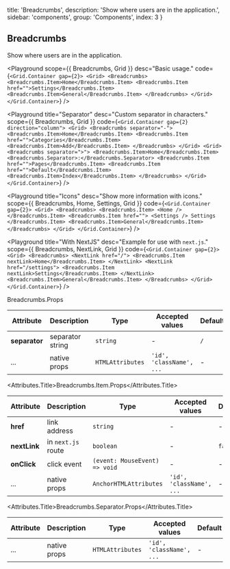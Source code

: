 
  title: 'Breadcrumbs',
  description: 'Show where users are in the application.',
  sidebar: 'components',
  group: 'Components',
  index: 3
}

## Breadcrumbs

Show where users are in the application.

<Playground
  scope={{ Breadcrumbs, Grid }}
  desc="Basic usage."
  code={`
<Grid.Container gap={2}>
  <Grid>
    <Breadcrumbs>
      <Breadcrumbs.Item>Home</Breadcrumbs.Item>
      <Breadcrumbs.Item href="">Settings</Breadcrumbs.Item>
      <Breadcrumbs.Item>General</Breadcrumbs.Item>
    </Breadcrumbs>
  </Grid>
</Grid.Container>
`}
/>

<Playground
  title="Separator"
  desc="Custom separator in characters."
  scope={{ Breadcrumbs, Grid }}
  code={`
<Grid.Container gap={2} direction="column">
  <Grid>
    <Breadcrumbs separator="-">
      <Breadcrumbs.Item>Home</Breadcrumbs.Item>
      <Breadcrumbs.Item href="">Categories</Breadcrumbs.Item>
      <Breadcrumbs.Item>Add</Breadcrumbs.Item>
    </Breadcrumbs>
  </Grid>
  <Grid>
    <Breadcrumbs separator=">">
      <Breadcrumbs.Item>Home</Breadcrumbs.Item>
      <Breadcrumbs.Separator>:</Breadcrumbs.Separator>
      <Breadcrumbs.Item href="">Pages</Breadcrumbs.Item>
      <Breadcrumbs.Item href="">Default</Breadcrumbs.Item>
      <Breadcrumbs.Item>Index</Breadcrumbs.Item>
    </Breadcrumbs>
  </Grid>
</Grid.Container>
`}
/>

<Playground
  title="Icons"
  desc="Show more information with icons."
  scope={{ Breadcrumbs, Home, Settings, Grid }}
  code={`
<Grid.Container gap={2}>
  <Grid>
    <Breadcrumbs>
      <Breadcrumbs.Item>
        <Home />
      </Breadcrumbs.Item>
      <Breadcrumbs.Item href="">
        <Settings /> Settings
      </Breadcrumbs.Item>
      <Breadcrumbs.Item>General</Breadcrumbs.Item>
    </Breadcrumbs>
  </Grid>
</Grid.Container>
`}
/>

<Playground
  title="With NextJS"
  desc="Example for use with `next.js`."
  scope={{ Breadcrumbs, NextLink, Grid }}
  code={`
<Grid.Container gap={2}>
  <Grid>
    <Breadcrumbs>
      <NextLink href="/">
        <Breadcrumbs.Item nextLink>Home</Breadcrumbs.Item>
      </NextLink>
      <NextLink href="/settings">
        <Breadcrumbs.Item nextLink>Settings</Breadcrumbs.Item>
      </NextLink>
      <Breadcrumbs.Item>General</Breadcrumbs.Item>
    </Breadcrumbs>
  </Grid>
</Grid.Container>
`}
/>

<Attributes edit="/pages/docs/components/breadcrumbs.mdx">
<Attributes.Title>Breadcrumbs.Props</Attributes.Title>

| Attribute     | Description      | Type             | Accepted values          | Default |
| ------------- | ---------------- | ---------------- | ------------------------ | ------- |
| **separator** | separator string | `string`         | -                        | `/`     |
| ...           | native props     | `HTMLAttributes` | `'id', 'className', ...` | -       |

<Attributes.Title>Breadcrumbs.Item.Props</Attributes.Title>

| Attribute    | Description        | Type                          | Accepted values          | Default |
| ------------ | ------------------ | ----------------------------- | ------------------------ | ------- |
| **href**     | link address       | `string`                      | -                        | -       |
| **nextLink** | in `next.js` route | `boolean`                     | -                        | `false` |
| **onClick**  | click event        | `(event: MouseEvent) => void` | -                        | -       |
| ...          | native props       | `AnchorHTMLAttributes`        | `'id', 'className', ...` | -       |

<Attributes.Title>Breadcrumbs.Separator.Props</Attributes.Title>

| Attribute | Description  | Type             | Accepted values          | Default |
| --------- | ------------ | ---------------- | ------------------------ | ------- |
| ...       | native props | `HTMLAttributes` | `'id', 'className', ...` | -       |

</Attributes>

